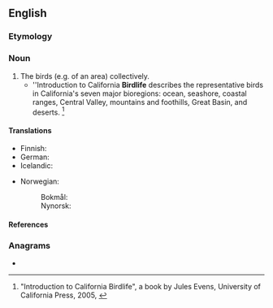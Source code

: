 ==English==

===Etymology===
{{compound|en|bird|life}}

===Noun===
{{en-noun|-}}

# The birds (e.g. of an area) collectively.
#* ''Introduction to California '''Birdlife''' describes the representative birds in California's seven major bioregions: ocean, seashore, coastal ranges, Central Valley, mountains and foothills, Great Basin, and deserts. <ref>"Introduction to California Birdlife", a book by Jules Evens, University of California Press, 2005, {{ISBN|0520238613}}</ref>

====Translations====
{{trans-top|birds collectively}}
* Finnish: {{t|fi|linnusto}}
* German: {{t|de|Vogelwelt|f}}
* Icelandic: {{t|is|fuglalíf|n}}
{{trans-mid}}
* Norwegian:
*: Bokmål: {{t|nb|fugleliv|n}}
*: Nynorsk: {{t|nn|fugleliv|n}}
{{trans-bottom}}

====References====
<references/>

===Anagrams===
* {{anagrams|en|a=bdefiilr|life bird}}